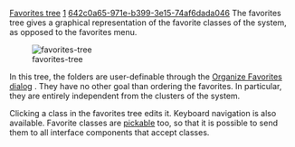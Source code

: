 [[Property:title|Favorites tree]]
[[Property:weight|1]]
[[Property:uuid|642c0a65-971e-b399-3e15-74af6dada046]]
The favorites tree gives a graphical representation of the favorite classes of the system, as opposed to the favorites menu.

[[Image:favorites-tree]]  

In this tree, the folders are user-definable through the [[Organize favorites dialog|Organize Favorites dialog]] . They have no other goal than ordering the favorites. In particular, they are entirely independent from the clusters of the system. 

Clicking a class in the favorites tree edits it. Keyboard navigation is also available. Favorite classes are [[Pick-and-drop mechanism|pickable]]  too, so that it is possible to send them to all interface components that accept classes. 




